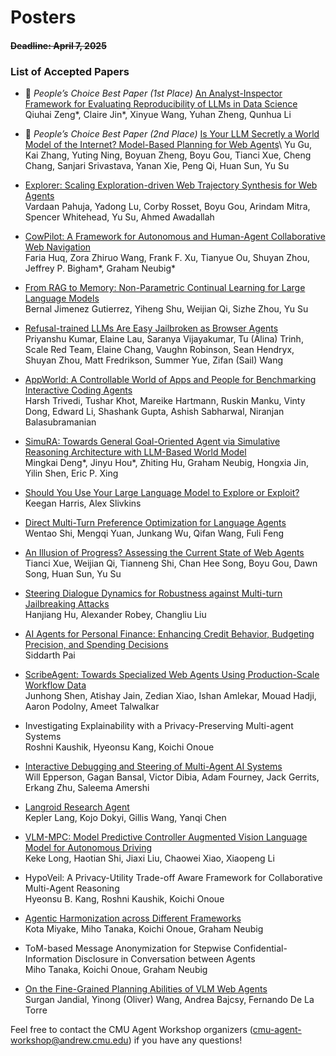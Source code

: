 # Posters

#### ~~Deadline: April 7, 2025~~

### List of Accepted Papers

* 🥇 *People’s Choice Best Paper (1st Place)*
[An Analyst-Inspector Framework for Evaluating Reproducibility of LLMs in Data Science](https://drive.google.com/file/d/1HIfbbvpKR3qbVyXi-EEakEKp8PtPdShF/view?usp=sharing)\
Qiuhai Zeng*, Claire Jin*, Xinyue Wang, Yuhan Zheng, Qunhua Li


* 🥈 *People’s Choice Best Paper (2nd Place)*
[Is Your LLM Secretly a World Model of the Internet? Model-Based Planning for Web Agents](https://drive.google.com/open?id=1EqIpLjbP5ORu9Ku5aGLdfHrQqT8Y2hU_)\
Yu Gu, Kai Zhang, Yuting Ning, Boyuan Zheng, Boyu Gou, Tianci Xue, Cheng Chang, Sanjari Srivastava, Yanan Xie, Peng Qi, Huan Sun, Yu Su

* [Explorer: Scaling Exploration-driven Web Trajectory Synthesis for Web Agents](https://drive.google.com/open?id=11T3YJ5xcQIUyUmks0zrIuuigrQRstCF9)\
Vardaan Pahuja, Yadong Lu, Corby Rosset, Boyu Gou, Arindam Mitra, Spencer Whitehead, Yu Su, Ahmed Awadallah

* [CowPilot: A Framework for Autonomous and Human-Agent Collaborative Web Navigation](https://drive.google.com/open?id=1gNICHiwxmIqbZTyzDumhV8B8R4VQ0MCB)\
Faria Huq, Zora Zhiruo Wang, Frank F. Xu, Tianyue Ou, Shuyan Zhou, Jeffrey P. Bigham*, Graham Neubig*

* [From RAG to Memory: Non-Parametric Continual Learning for Large Language Models](https://drive.google.com/open?id=13SltJ0OukHSne-QP4_gzO-IfeKcC3Uam)\
Bernal Jimenez Gutierrez, Yiheng Shu, Weijian Qi, Sizhe Zhou, Yu Su

* [Refusal-trained LLMs Are Easy Jailbroken as Browser Agents](https://drive.google.com/open?id=1-QkDyndjn6zxTse7Pcsf_MIeaDJid42b)\
Priyanshu Kumar, Elaine Lau, Saranya Vijayakumar, Tu (Alina) Trinh, Scale Red Team, Elaine Chang, Vaughn Robinson, Sean Hendryx, Shuyan Zhou, Matt Fredrikson, Summer Yue, Zifan (Sail) Wang

* [AppWorld: A Controllable World of Apps and People for Benchmarking Interactive Coding Agents](https://drive.google.com/open?id=1py5vd8VAWkbU8ZQ1KcydV5c0h49LdDB-)\
Harsh Trivedi, Tushar Khot, Mareike Hartmann, Ruskin Manku, Vinty Dong, Edward Li, Shashank Gupta, Ashish Sabharwal, Niranjan Balasubramanian

* [SimuRA: Towards General Goal-Oriented Agent via Simulative Reasoning Architecture with LLM-Based World Model](https://drive.google.com/open?id=1UM08AiKCilrYvyZ2370oldCbFWAruZmz)\
Mingkai Deng*, Jinyu Hou*, Zhiting Hu, Graham Neubig, Hongxia Jin, Yilin Shen, Eric P. Xing

* [Should You Use Your Large Language Model to Explore or Exploit?](https://drive.google.com/open?id=15EgH6JPUl9fmE91CMaKV1DbZJjMlW52o)\
Keegan Harris, Alex Slivkins

* [Direct Multi-Turn Preference Optimization for Language Agents](https://drive.google.com/open?id=1vW9rOtFf1wmFJ3wV70hndm4c3GihH8RY)\
Wentao Shi, Mengqi Yuan, Junkang Wu, Qifan Wang, Fuli Feng

* [An Illusion of Progress? Assessing the Current State of Web Agents](https://drive.google.com/open?id=1OTp5p64JC8qoaHTYVANjFUxZsEOPjkle)\
Tianci Xue, Weijian Qi, Tianneng Shi, Chan Hee Song, Boyu Gou, Dawn Song, Huan Sun, Yu Su

* [Steering Dialogue Dynamics for Robustness against Multi-turn Jailbreaking Attacks](https://drive.google.com/open?id=15-sAqwa9dHo4uINfYeJYtbFCK11I0U0J)\
Hanjiang Hu, Alexander Robey, Changliu Liu

* [AI Agents for Personal Finance: Enhancing Credit Behavior, Budgeting Precision, and Spending Decisions](https://drive.google.com/open?id=1YQtvTGdeZv91G5QL-X8oYotUjyvlXMPM)\
Siddarth Pai

* [ScribeAgent: Towards Specialized Web Agents Using Production-Scale Workflow Data](https://drive.google.com/open?id=158STiURk9R3UGGZCxuePaftllxWY2G8n)\
Junhong Shen, Atishay Jain, Zedian Xiao, Ishan Amlekar, Mouad Hadji, Aaron Podolny, Ameet Talwalkar

* Investigating Explainability with a Privacy-Preserving Multi-agent Systems\
Roshni Kaushik, Hyeonsu Kang, Koichi Onoue

* [Interactive Debugging and Steering of Multi-Agent AI Systems](https://drive.google.com/open?id=1f19pDwNOSa68X2N_dL3qoNDdeFav535j)\
Will Epperson, Gagan Bansal, Victor Dibia, Adam Fourney, Jack Gerrits, Erkang Zhu, Saleema Amershi

* [Langroid Research Agent](https://drive.google.com/open?id=1v8sj8kKumS8cj3sfFeDKROnY88NJ7nLZ)\
Kepler Lang, Kojo Dokyi, Gillis Wang, Yanqi Chen

* [VLM-MPC: Model Predictive Controller Augmented Vision Language Model for Autonomous Driving](https://drive.google.com/open?id=1kAY0_3BGKSMtdt77a_Ls5umvbeuk2M58)\
Keke Long, Haotian Shi, Jiaxi Liu, Chaowei Xiao, Xiaopeng Li

* HypoVeil: A Privacy-Utility Trade-off Aware Framework for Collaborative Multi-Agent Reasoning\
Hyeonsu B. Kang, Roshni Kaushik, Koichi Onoue

* [Agentic Harmonization across Different Frameworks](https://drive.google.com/open?id=1LxFN8V1_jmdMZGuyaCHRGlDYQeJB96_A)\
Kota Miyake, Miho Tanaka, Koichi Onoue, Graham Neubig

* ToM-based Message Anonymization for Stepwise Confidential-Information Disclosure in Conversation between Agents\
Miho Tanaka, Koichi Onoue, Graham Neubig

* [On the Fine-Grained Planning Abilities of VLM Web Agents](https://drive.google.com/open?id=1OspM4nvseA1mrlHbqVTtRIptfGZJDXBO)\
Surgan Jandial, Yinong (Oliver) Wang, Andrea Bajcsy, Fernando De La Torre


Feel free to contact the CMU Agent Workshop organizers (cmu-agent-workshop@andrew.cmu.edu) if you have any questions!

